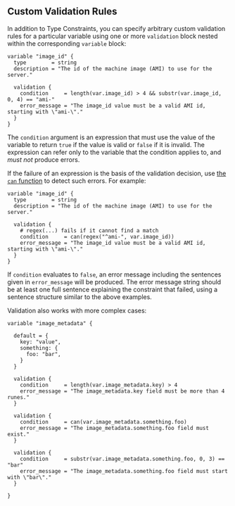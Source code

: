 ## Custom Validation Rules

In addition to Type Constraints, you can specify arbitrary custom validation
rules for a particular variable using one or more `validation` block nested
within the corresponding `variable` block:

```hcl
variable "image_id" {
  type        = string
  description = "The id of the machine image (AMI) to use for the server."

  validation {
    condition     = length(var.image_id) > 4 && substr(var.image_id, 0, 4) == "ami-"
    error_message = "The image_id value must be a valid AMI id, starting with \"ami-\"."
  }
}
```

The `condition` argument is an expression that must use the value of the
variable to return `true` if the value is valid or `false` if it is invalid.
The expression can refer only to the variable that the condition applies to,
and _must not_ produce errors.

If the failure of an expression is the basis of the validation decision, use
[the `can` function](/docs/from-1.5/functions/conversion/can) to detect such errors. For example:

```hcl
variable "image_id" {
  type        = string
  description = "The id of the machine image (AMI) to use for the server."

  validation {
    # regex(...) fails if it cannot find a match
    condition     = can(regex("^ami-", var.image_id))
    error_message = "The image_id value must be a valid AMI id, starting with \"ami-\"."
  }
}
```

If `condition` evaluates to `false`, an error message including the sentences
given in `error_message` will be produced. The error message string should be
at least one full sentence explaining the constraint that failed, using a
sentence structure similar to the above examples.

Validation also works with more complex cases:

```hcl
variable "image_metadata" {

  default = {
    key: "value",
    something: {
      foo: "bar",
    }
  }

  validation {
    condition     = length(var.image_metadata.key) > 4
    error_message = "The image_metadata.key field must be more than 4 runes."
  }

  validation {
    condition     = can(var.image_metadata.something.foo)
    error_message = "The image_metadata.something.foo field must exist."
  }

  validation {
    condition     = substr(var.image_metadata.something.foo, 0, 3) == "bar"
    error_message = "The image_metadata.something.foo field must start with \"bar\"."
  }

}
```

